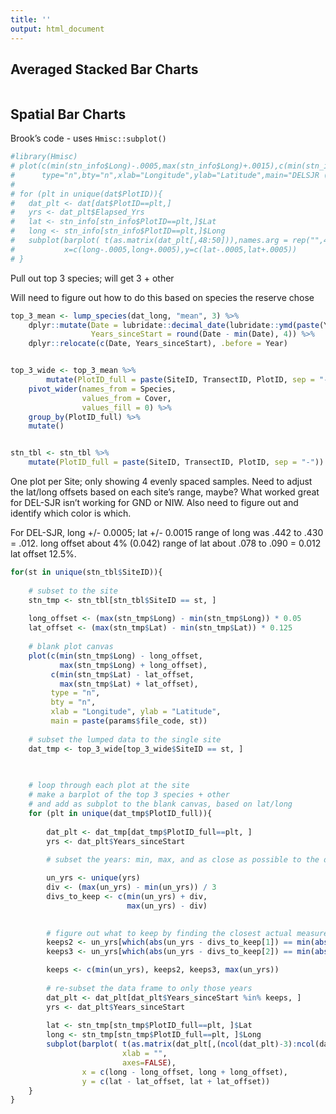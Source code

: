 ```yaml
---
title: ''
output: html_document
---
```


## Averaged Stacked Bar Charts  

```r

```


## Spatial Bar Charts  

Brook's code - uses `Hmisc::subplot()`   

```r
#library(Hmisc)
# plot(c(min(stn_info$Long)-.0005,max(stn_info$Long)+.0015),c(min(stn_info$Lat)-.0005,max(stn_info$Lat)+.001),
#      type="n",bty="n",xlab="Longitude",ylab="Latitude",main="DELSJR (DARK = Spartina, MED = Bare, LIGHT = Other)")
# 
# for (plt in unique(dat$PlotID)){
#   dat_plt <- dat[dat$PlotID==plt,]
#   yrs <- dat_plt$Elapsed_Yrs
#   lat <- stn_info[stn_info$PlotID==plt,]$Lat
#   long <- stn_info[stn_info$PlotID==plt,]$Long
#   subplot(barplot( t(as.matrix(dat_plt[,48:50])),names.arg = rep("",4),xlab = "",axes=FALSE),
#           x=c(long-.0005,long+.0005),y=c(lat-.0005,lat+.0005))
# }

```

Pull out top 3 species; will get 3 + other  

Will need to figure out how to do this based on species the reserve chose  

```r
top_3_mean <- lump_species(dat_long, "mean", 3) %>% 
    dplyr::mutate(Date = lubridate::decimal_date(lubridate::ymd(paste(Year, Month, Day, sep = "-"))),
                  Years_sinceStart = round(Date - min(Date), 4)) %>% 
    dplyr::relocate(c(Date, Years_sinceStart), .before = Year)


top_3_wide <- top_3_mean %>% 
        mutate(PlotID_full = paste(SiteID, TransectID, PlotID, sep = "-")) %>% 
    pivot_wider(names_from = Species,
                values_from = Cover,
                values_fill = 0) %>% 
    group_by(PlotID_full) %>% 
    mutate()


stn_tbl <- stn_tbl %>% 
    mutate(PlotID_full = paste(SiteID, TransectID, PlotID, sep = "-"))
```

One plot per Site; only showing 4 evenly spaced samples. Need to adjust the lat/long offsets based on each site's range, maybe? What worked great for DEL-SJR isn't working for GND or NIW. Also need to figure out and identify which color is which.  

For DEL-SJR, long +/- 0.0005; lat +/- 0.0015
range of long was .442 to .430 = .012. long offset about 4% (0.042) 
range of lat about .078 to .090 = 0.012  lat offset 12.5%. 

```r
for(st in unique(stn_tbl$SiteID)){
    
    # subset to the site
    stn_tmp <- stn_tbl[stn_tbl$SiteID == st, ]
    
    long_offset <- (max(stn_tmp$Long) - min(stn_tmp$Long)) * 0.05
    lat_offset <- (max(stn_tmp$Lat) - min(stn_tmp$Lat)) * 0.125
    
    # blank plot canvas
    plot(c(min(stn_tmp$Long) - long_offset,
           max(stn_tmp$Long) + long_offset),
         c(min(stn_tmp$Lat) - lat_offset,
           max(stn_tmp$Lat) + lat_offset),
         type = "n",
         bty = "n",
         xlab = "Longitude", ylab = "Latitude",
         main = paste(params$file_code, st))
    
    # subset the lumped data to the single site
    dat_tmp <- top_3_wide[top_3_wide$SiteID == st, ]
    
 

    # loop through each plot at the site
    # make a barplot of the top 3 species + other
    # and add as subplot to the blank canvas, based on lat/long
    for (plt in unique(dat_tmp$PlotID_full)){
        
        dat_plt <- dat_tmp[dat_tmp$PlotID_full==plt, ]
        yrs <- dat_plt$Years_sinceStart
            
        # subset the years: min, max, and as close as possible to the difference/3  

        un_yrs <- unique(yrs)
        div <- (max(un_yrs) - min(un_yrs)) / 3
        divs_to_keep <- c(min(un_yrs) + div,
                          max(un_yrs) - div)
        

        # figure out what to keep by finding the closest actual measurement to each, using absolute values
        keeps2 <- un_yrs[which(abs(un_yrs - divs_to_keep[1]) == min(abs(un_yrs - divs_to_keep[1])))]
        keeps3 <- un_yrs[which(abs(un_yrs - divs_to_keep[2]) == min(abs(un_yrs - divs_to_keep[2])))]

        keeps <- c(min(un_yrs), keeps2, keeps3, max(un_yrs))
        
        # re-subset the data frame to only those years
        dat_plt <- dat_plt[dat_plt$Years_sinceStart %in% keeps, ]
        yrs <- dat_plt$Years_sinceStart
        
        lat <- stn_tmp[stn_tmp$PlotID_full==plt, ]$Lat
        long <- stn_tmp[stn_tmp$PlotID_full==plt, ]$Long
        subplot(barplot( t(as.matrix(dat_plt[,(ncol(dat_plt)-3):ncol(dat_plt)])),  # last 4 columns are the top 3 species + Other
                         xlab = "",
                         axes=FALSE),
                x = c(long - long_offset, long + long_offset),
                y = c(lat - lat_offset, lat + lat_offset))  
    }
}
```

